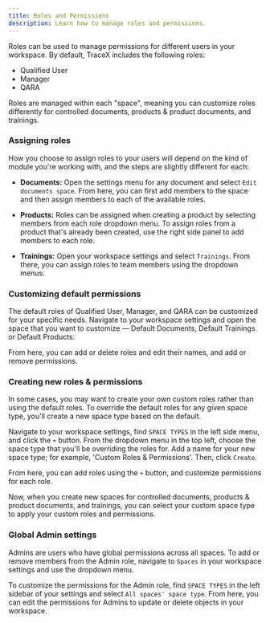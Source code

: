 ```yaml
---
title: Roles and Permissions
description: Learn how to manage roles and permissions.
---
```


Roles can be used to manage permissions for different users in your workspace. By default, TraceX includes the following roles:

* Qualified User
* Manager
* QARA

Roles are managed within each "space", meaning you can customize roles differently for controlled documents, products & product documents, and trainings.

### Assigning roles

How you choose to assign roles to your users will depend on the kind of module you're working with, and the steps are slightly different for each:

* **Documents:** Open the settings menu for any document and select `Edit documents space`. From here, you can first add members to the space and then assign members to each of the available roles.

* **Products:** Roles can be assigned when creating a product by selecting members from each role dropdown menu. To assign roles from a product that's already been created, use the right side panel to add members to each role.

* **Trainings:** Open your workspace settings and select `Trainings`. From there, you can assign roles to team members using the dropdown menus. 

### Customizing default permissions

The default roles of Qualified User, Manager, and QARA can be customized for your specific needs. Navigate to your workspace settings and open the space that you want to customize — Default Documents, Default Trainings or Default Products.

From here, you can add or delete roles and edit their names, and add or remove permissions.

### Creating new roles & permissions

In some cases, you may want to create your own custom roles rather than using the default roles. To override the default roles for any given space type, you'll create a new space type based on the default.

Navigate to your workspace settings, find `SPACE TYPES` in the left side menu, and click the `+` button. From the dropdown menu in the top left, choose the space type that you'll be overriding the roles for. Add a name for your new space type; for example, 'Custom Roles & Permissions'. Then, click `Create`.

From here, you can add roles using the `+` button, and customize permissions for each role.

Now, when you create new spaces for controlled documents, products & product documents, and trainings, you can select your custom space type to apply your custom roles and permissions.

### Global Admin settings

Admins are users who have global permissions across all spaces. To add or remove members from the Admin role, navigate to `Spaces` in your workspace settings and use the dropdown menu.

To customize the permissions for the Admin role, find `SPACE TYPES` in the left sidebar of your settings and select `All spaces' space type`. From here, you can edit the permissions for Admins to update or delete objects in your workspace.